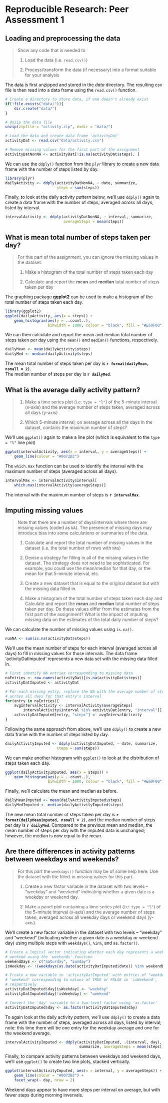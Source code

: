 # Reproducible Research: Peer Assessment 1


## Loading and preprocessing the data

> Show any code that is needed to
> 
> 1. Load the data (i.e. `read.csv()`)
> 
> 2. Process/transform the data (if necessary) into a format suitable for your 
> analysis

The data is first unzipped and stored in the *data* directory. The resulting 
csv file is then read into a data frame using the `read.csv()` function.
```r
# Create a directory to store data, if one doesn't already exist
if(!file.exists("data/")){
    dir.create("data/")
}

# Unzip the data file
unzip(zipfile = "activity.zip", exdir = "data/")

# Load the data and create data frame 'activityDat'
activityDat <- read.csv("data/activity.csv")

# Remove missing values for the first part of the assignment
activityDatNonNA <- activityDat[!is.na(activityDat$steps), ]
```

We can use the `ddply()` function from the `plyr` library to create a new 
data frame with the number of steps listed by day.
```r
library(plyr)
dailyActivity <- ddply(activityDatNonNA, ~ date, summarize, 
                       steps = sum(steps))
```

Finally, to look at the daily activity _pattern_ below, we'll use `ddply()` 
again to create a data frame with the number of steps, averaged across all 
days, listed by interval.
```r
intervalActivity <- ddply(activityDatNonNA, ~ interval, summarize,
                          averageSteps = mean(steps))
```


## What is mean total number of steps taken per day?

> For this part of the assignment, you can ignore the missing values in the 
> dataset.
>
> 1. Make a histogram of the total number of steps taken each day
>
> 2. Calculate and report the **mean** and **median** total number of steps
> taken per day

The graphing package **ggplot2** can be used to make a histogram of the total 
number of steps taken each day.
```r
library(ggplot2)
ggplot(dailyActivity, aes(x = steps)) + 
    geom_histogram(aes(y = ..count..),
                   binwidth = 1000, colour = "black", fill = "#E69F00")
```

We can then calculate and report the mean and median total number of steps 
taken per day using the `mean()` and `median()` functions, respectively.
```r
dailyMean <- mean(dailyActivity$steps)
dailyMed <- median(dailyActivity$steps)
```
The mean total number of steps taken per day is 
**`r format(dailyMean, nsmall = 2)`**.  
The median number of steps per day is **`r dailyMed`**.


## What is the average daily activity pattern?

> 1. Make a time series plot (i.e. `type = "l"`) of the 5-minute interval 
> (x-axis) and the average number of steps taken, averaged across all days 
> (y-axis)
>
> 2. Which 5-minute interval, on average across all the days in the dataset, 
> contains the maximum number of steps?  

We'll use `ggplot()` again to make a line plot (which is equivalent to the 
`type = "l"` line plot)
```r
ggplot(intervalActivity, aes(x = interval, y = averageSteps)) +
    geom_line(colour = "#0072B2")
```

The `which.max` function can be used to identify the interval with the maximum
number of steps (averaged across all days).
```r
intervalMax <- intervalActivity$interval[
    which.max(intervalActivity$averageSteps)]
```
The interval with the maximum number of steps is **`r intervalMax`**.


## Imputing missing values

> Note that there are a number of days/intervals where there are missing values
> (coded as `NA`). The presence of missing days may introduce bias into some 
> calculations or summaries of the data.
> 
> 1. Calculate and report the total number of missing values in the dataset 
> (i.e. the total number of rows with `NA`s)
>
> 2. Devise a strategy for filling in all of the missing values in the dataset.
> The strategy does not need to be sophisticated. For example, you could use 
> the mean/median for that day, or the mean for that 5-minute interval, etc.
>
> 3. Create a new dataset that is equal to the original dataset but with the 
> missing data filled in.
> 
> 4. Make a histogram of the total number of steps taken each day and 
> Calculate and report the **mean** and **median** total number of steps taken
> per day. Do these values differ from the estimates from the first part of the
> assignment? What is the impact of imputing missing data on the estimates of
> the total daily number of steps?

We can calculate the number of missing values using `is.na()`.
```r
numNA <- sum(is.na(activityDat$steps))
```

We'll use the mean number of steps for each interval (averaged across all days)
to fill in missing values for those intervals. The data frame 
'activityDatImputed' represents a new data set with the missing data filled in.
```r
# First identify NA entries corresponding to missing data
naEntries <- row.names(activityDat)[is.na(activityDat$steps)]
activityDatImputed <- activityDat

# For each missing entry, replace the NA with the average number of steps
# across all days for that entry's interval
for(entry in naEntries){
    avgIntervalActivity <- intervalActivity$averageSteps[
        intervalActivity$interval %in% activityDat[entry, "interval"]]
    activityDatImputed[entry, "steps"] <- avgIntervalActivity
}
```

Following the same approach from above, we'll use `ddply()` to create a new 
data frame with the number of steps listed by day.
```r
dailyActivityImputed <- ddply(activityDatImputed, ~ date, summarize, 
                       steps = sum(steps))
```

We can make another histogram with `ggplot()` to look at the distribution of 
steps taken each day.
```r
ggplot(dailyActivityImputed, aes(x = steps)) + 
    geom_histogram(aes(y = ..count..),
                   binwidth = 1000, colour = "black", fill = "#E69F00")
```

Finally, we'll calculate the mean and median as before.
```r
dailyMeanImputed <- mean(dailyActivityImputed$steps)
dailyMedImputed <- median(dailyActivityImputed$steps)
```
The new mean total number of steps taken per day is 
**`r format(dailyMeanImputed, nsmall = 2)`**, and the median number of steps 
per day is **`r dailyMed`**. Compared to the previous mean and median, the mean 
number of steps per day with the imputed data is unchanged; however, the median 
is now equal to the mean.


## Are there differences in activity patterns between weekdays and weekends?

> For this part the `weekdays()` function may be of some help here. Use the
> dataset with the filled-in missing values for this part.
>
> 1. Create a new factor variable in the dataset with two levels – “weekday”
> and “weekend” indicating whether a given date is a weekday or weekend day.
>
> 2. Make a panel plot containing a time series plot (i.e. `type = "l"`) of the
> 5-minute interval (x-axis) and the average number of steps taken, averaged
> across all weekday days or weekend days (y-axis). 

We'll create a new factor variable in the dataset with two levels – “weekday” 
and “weekend” (indicating whether a given date is a weekday or weekend day)
using multiple steps with `weekdays()`, `%in%`, and `as.factor()`.
```r
# Create a logical vector indicating whether each day represents a weekday or 
# weekend using the 'weekends' function
weekendDays <- c("Saturday", "Sunday")
isWeekday <- !(weekdays(as.Date(activityDatImputed$date)) %in% weekendDays)

# Create a new variable in 'activityDatImputed' with entries of "weekday" or 
# "weekend" corresponding to values of TRUE or FALSE in 'isWeekend', 
# respectively
activityDatImputed$day[isWeekday] <- "weekday"
activityDatImputed$day[!isWeekday] <- "weekend"

# Convert the 'day' variable to a two-level factor using 'as.factor'
activityDatImputed$day <- as.factor(activityDatImputed$day)
```

To again look at the daily activity _pattern_, we'll use `ddply()` to create a 
data frame with the number of steps, averaged across all days, listed by 
interval; note: this time there will be one entry for the weekday average and
one for the weekend average.
```r
intervalActivityImputed <- ddply(activityDatImputed, .(interval, day), 
                                 summarize, averageSteps = mean(steps))
```

Finally, to compare activity patterns between weekdays and weekend days, we'll
use `ggplot()` to create two line plots, stacked vertically.
```r
ggplot(intervalActivityImputed, aes(x = interval, y = averageSteps)) +
    geom_line(colour = "#0072B2") +
    facet_wrap(~ day, nrow = 2)
```

Weekend days appear to have more steps per interval on average, but with fewer
steps during morning invervals.
